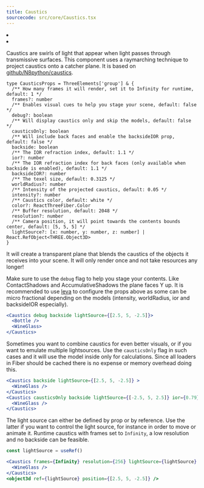 ```yaml
---
title: Caustics
sourcecode: src/core/Caustics.tsx
---
```


<Grid cols={4}>
  <li>
    <Codesandbox id="szj6p7" />
  </li>
  <li>
    <Codesandbox id="g7wbe0" />
  </li>
</Grid>

Caustics are swirls of light that appear when light passes through transmissive surfaces. This component uses a raymarching technique to project caustics onto a catcher plane. It is based on [github/N8python/caustics](https://github.com/N8python/caustics).

```tsx
type CausticsProps = ThreeElements['group'] & {
  /** How many frames it will render, set it to Infinity for runtime, default: 1 */
  frames?: number
  /** Enables visual cues to help you stage your scene, default: false */
  debug?: boolean
  /** Will display caustics only and skip the models, default: false */
  causticsOnly: boolean
  /** Will include back faces and enable the backsideIOR prop, default: false */
  backside: boolean
  /** The IOR refraction index, default: 1.1 */
  ior?: number
  /** The IOR refraction index for back faces (only available when backside is enabled), default: 1.1 */
  backsideIOR?: number
  /** The texel size, default: 0.3125 */
  worldRadius?: number
  /** Intensity of the projected caustics, default: 0.05 */
  intensity?: number
  /** Caustics color, default: white */
  color?: ReactThreeFiber.Color
  /** Buffer resolution, default: 2048 */
  resolution?: number
  /** Camera position, it will point towards the contents bounds center, default: [5, 5, 5] */
  lightSource?: [x: number, y: number, z: number] | React.RefObject<THREE.Object3D>
}
```

It will create a transparent plane that blends the caustics of the objects it receives into your scene. It will only render once and not take resources any longer!

Make sure to use the `debug` flag to help you stage your contents. Like ContactShadows and AccumulativeShadows the plane faces Y up. It is recommended to use [leva](https://github.com/pmndrs/leva) to configure the props above as some can be micro fractional depending on the models (intensity, worldRadius, ior and backsideIOR especially).

```jsx
<Caustics debug backside lightSource={[2.5, 5, -2.5]}>
  <Bottle />
  <WineGlass>
</Caustics>
```

Sometimes you want to combine caustics for even better visuals, or if you want to emulate multiple lightsources. Use the `causticsOnly` flag in such cases and it will use the model inside only for calculations. Since all loaders in Fiber should be cached there is no expense or memory overhead doing this.

```jsx
<Caustics backside lightSource={[2.5, 5, -2.5]} >
  <WineGlass />
</Caustics>
<Caustics causticsOnly backside lightSource={[-2.5, 5, 2.5]} ior={0.79} worldRadius={0.0124}>
  <WineGlass />
</Caustics>
```

The light source can either be defined by prop or by reference. Use the latter if you want to control the light source, for instance in order to move or animate it. Runtime caustics with frames set to `Infinity`, a low resolution and no backside can be feasible.

```jsx
const lightSource = useRef()

<Caustics frames={Infinity} resolution={256} lightSource={lightSource} >
  <WineGlass />
</Caustics>
<object3d ref={lightSource} position={[2.5, 5, -2.5]} />
```
